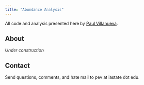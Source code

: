 ```yaml
---
title: "Abundance Analysis"
---
```


All code and analysis presented here by [Paul Villanueva][paul_github].

## About

*Under construction*


## Contact

Send questions, comments, and hate mail to pev at iastate dot edu.

[paul_github]: https://github.com/pommevilla